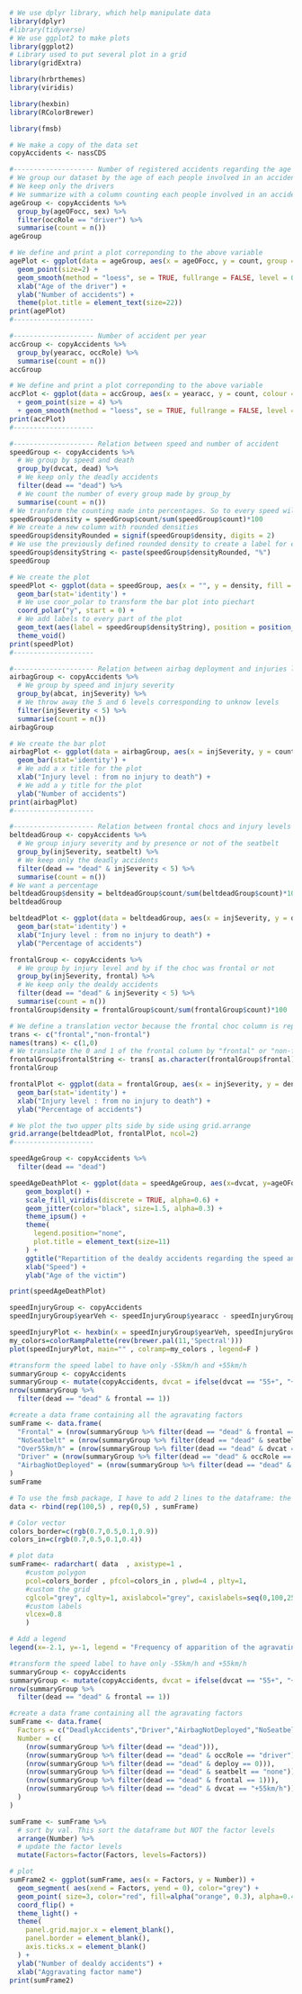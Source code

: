 ```r
# We use dplyr library, which help manipulate data
library(dplyr)
#library(tidyverse)
# We use ggplot2 to make plots
library(ggplot2)
# Library used to put several plot in a grid
library(gridExtra)

library(hrbrthemes)
library(viridis)

library(hexbin)
library(RColorBrewer)

library(fmsb)

# We make a copy of the data set
copyAccidents <- nassCDS
```

```r
#-------------------- Number of registered accidents regarding the age of drivers
# We group our dataset by the age of each people involved in an accident
# We keep only the drivers
# We summarize with a column counting each people involved in an accident depending his age
ageGroup <- copyAccidents %>%
  group_by(ageOFocc, sex) %>%
  filter(occRole == "driver") %>%
  summarise(count = n())
ageGroup

# We define and print a plot correponding to the above variable
agePlot <- ggplot(data = ageGroup, aes(x = ageOFocc, y = count, group = 1, colour = sex)) +
  geom_point(size=2) +
  geom_smooth(method = "loess", se = TRUE, fullrange = FALSE, level = 0.95) +
  xlab("Age of the driver") +
  ylab("Number of accidents") +
  theme(plot.title = element_text(size=22))
print(agePlot)
#--------------------
```

```r
#-------------------- Number of accident per year
accGroup <- copyAccidents %>%
  group_by(yearacc, occRole) %>%
  summarise(count = n())
accGroup

# We define and print a plot correponding to the above variable
accPlot <- ggplot(data = accGroup, aes(x = yearacc, y = count, colour = occRole, shape = occRole)) %>% 
  + geom_point(size = 4) %>%
  + geom_smooth(method = "loess", se = TRUE, fullrange = FALSE, level = 0.95)
print(accPlot)
#-------------------- 
```

```r
#-------------------- Relation between speed and number of accident
speedGroup <- copyAccidents %>%
  # We group by speed and death
  group_by(dvcat, dead) %>%
  # We keep only the deadly accidents
  filter(dead == "dead") %>%
  # We count the number of every group made by group_by
  summarise(count = n())
# We tranform the counting made into percentages. So to every speed will be associated the percentage of deadly accidents
speedGroup$density = speedGroup$count/sum(speedGroup$count)*100
# We create a new column with rounded densities
speedGroup$densityRounded = signif(speedGroup$density, digits = 2)
# We use the previously defined rounded density to create a label for every part of the plot and adding "%" to them
speedGroup$densityString <- paste(speedGroup$densityRounded, "%")
speedGroup

# We create the plot
speedPlot <- ggplot(data = speedGroup, aes(x = "", y = density, fill = dvcat)) + 
  geom_bar(stat='identity') +
  # We use coor_polar to transform the bar plot into piechart
  coord_polar("y", start = 0) +
  # We add labels to every part of the plot
  geom_text(aes(label = speedGroup$densityString), position = position_stack(vjust = 0.5), size = 4)
  theme_void() 
print(speedPlot)
#--------------------
```

```r
#-------------------- Relation between airbag deployment and injuries level
airbagGroup <- copyAccidents %>%
  # We group by speed and injury severity
  group_by(abcat, injSeverity) %>%
  # We throw away the 5 and 6 levels corresponding to unknow levels
  filter(injSeverity < 5) %>%
  summarise(count = n())
airbagGroup

# We create the bar plot
airbagPlot <- ggplot(data = airbagGroup, aes(x = injSeverity, y = count, fill = abcat)) + 
  geom_bar(stat='identity') +
  # We add a x title for the plot
  xlab("Injury level : from no injury to death") +
  # We add a y title for the plot
  ylab("Number of accidents")
print(airbagPlot)
#--------------------
```

```r
#-------------------- Relation between frontal chocs and injury levels
beltdeadGroup <- copyAccidents %>%
  # We group injury severity and by presence or not of the seatbelt
  group_by(injSeverity, seatbelt) %>%
  # We keep only the deadly accidents
  filter(dead == "dead" & injSeverity < 5) %>%
  summarise(count = n())
# We want a percentage
beltdeadGroup$density = beltdeadGroup$count/sum(beltdeadGroup$count)*100
beltdeadGroup

beltdeadPlot <- ggplot(data = beltdeadGroup, aes(x = injSeverity, y = density, fill = seatbelt)) + 
  geom_bar(stat='identity') +
  xlab("Injury level : from no injury to death") +
  ylab("Percentage of accidents")

frontalGroup <- copyAccidents %>%
  # We group by injury level and by if the choc was frontal or not
  group_by(injSeverity, frontal) %>%
  # We keep only the dealdy accidents
  filter(dead == "dead" & injSeverity < 5) %>%
  summarise(count = n())
frontalGroup$density = frontalGroup$count/sum(frontalGroup$count)*100

# We define a translation vector because the frontal choc column is represented by a 0 or 1 
trans <- c("frontal","non-frontal")
names(trans) <- c(1,0)
# We translate the 0 and 1 of the frontal column by "frontal" or "non-frontal" this is more convenient for the plot legend
frontalGroup$frontalString <- trans[ as.character(frontalGroup$frontal) ]
frontalGroup

frontalPlot <- ggplot(data = frontalGroup, aes(x = injSeverity, y = density, fill = frontalString)) + 
  geom_bar(stat='identity') +
  xlab("Injury level : from no injury to death") +
  ylab("Percentage of accidents")

# We plot the two upper plts side by side using grid.arrange
grid.arrange(beltdeadPlot, frontalPlot, ncol=2)
#--------------------
```

```r
speedAgeGroup <- copyAccidents %>%
  filter(dead == "dead")

speedAgeDeathPlot <- ggplot(data = speedAgeGroup, aes(x=dvcat, y=ageOFocc, fill=dvcat)) +
    geom_boxplot() +
    scale_fill_viridis(discrete = TRUE, alpha=0.6) +
    geom_jitter(color="black", size=1.5, alpha=0.3) +
    theme_ipsum() +
    theme(
      legend.position="none",
      plot.title = element_text(size=11)
    ) +
    ggtitle("Repartition of the dealdy accidents regarding the speed and age") +
    xlab("Speed") + 
    ylab("Age of the victim")

print(speedAgeDeathPlot)
```

```r
speedInjuryGroup <- copyAccidents
speedInjuryGroup$yearVeh <- speedInjuryGroup$yearacc - speedInjuryGroup$yearVeh

speedInjuryPlot <- hexbin(x = speedInjuryGroup$yearVeh, speedInjuryGroup$ageOFocc, xbins=40)
my_colors=colorRampPalette(rev(brewer.pal(11,'Spectral')))
plot(speedInjuryPlot, main="" , colramp=my_colors , legend=F )
```

```r
#transform the speed label to have only -55km/h and +55km/h
summaryGroup <- copyAccidents
summaryGroup <- mutate(copyAccidents, dvcat = ifelse(dvcat == "55+", "+55km/h", "-55km/h"))
nrow(summaryGroup %>%
  filter(dead == "dead" & frontal == 1))

#create a data frame containing all the agravating factors
sumFrame <- data.frame(
  "Frontal" = (nrow(summaryGroup %>% filter(dead == "dead" & frontal == 1))/nrow(summaryGroup %>% filter(dead == "dead"))*100),
  "NoSeatbelt" = (nrow(summaryGroup %>% filter(dead == "dead" & seatbelt == "none"))/nrow(summaryGroup %>% filter(dead == "dead"))*100),
  "Over55km/h" = (nrow(summaryGroup %>% filter(dead == "dead" & dvcat == "+55km/h"))/nrow(summaryGroup %>% filter(dead == "dead"))*100),
  "Driver" = (nrow(summaryGroup %>% filter(dead == "dead" & occRole == "driver"))/nrow(summaryGroup %>% filter(dead == "dead"))*100),
  "AirbagNotDeployed" = (nrow(summaryGroup %>% filter(dead == "dead" & deploy == 0))/nrow(summaryGroup %>% filter(dead == "dead"))*100)
)
sumFrame

# To use the fmsb package, I have to add 2 lines to the dataframe: the max and min of each variable to show on the plot!
data <- rbind(rep(100,5) , rep(0,5) , sumFrame)

# Color vector
colors_border=c(rgb(0.7,0.5,0.1,0.9))
colors_in=c(rgb(0.7,0.5,0.1,0.4))

# plot data
sumFrame<- radarchart( data  , axistype=1 , 
    #custom polygon
    pcol=colors_border , pfcol=colors_in , plwd=4 , plty=1,
    #custom the grid
    cglcol="grey", cglty=1, axislabcol="grey", caxislabels=seq(0,100,25), cglwd=0.8,
    #custom labels
    vlcex=0.8 
    )

# Add a legend
legend(x=-2.1, y=-1, legend = "Frequency of apparition of the agravating factor", bty = "n", pch=20 , col=colors_in , text.col = "black", cex=1.2, pt.cex=3)
```

```r
#transform the speed label to have only -55km/h and +55km/h
summaryGroup <- copyAccidents
summaryGroup <- mutate(copyAccidents, dvcat = ifelse(dvcat == "55+", "+55km/h", "-55km/h"))
nrow(summaryGroup %>%
  filter(dead == "dead" & frontal == 1))

#create a data frame containing all the agravating factors
sumFrame <- data.frame(
  Factors = c("DeadlyAccidents","Driver","AirbagNotDeployed","NoSeatbelt","Frontal","Over55km/h"),
  Number = c(
    (nrow(summaryGroup %>% filter(dead == "dead"))),
    (nrow(summaryGroup %>% filter(dead == "dead" & occRole == "driver"))),
    (nrow(summaryGroup %>% filter(dead == "dead" & deploy == 0))),
    (nrow(summaryGroup %>% filter(dead == "dead" & seatbelt == "none"))),
    (nrow(summaryGroup %>% filter(dead == "dead" & frontal == 1))),
    (nrow(summaryGroup %>% filter(dead == "dead" & dvcat == "+55km/h")))
  )
)

sumFrame <- sumFrame %>%
  # sort by val. This sort the dataframe but NOT the factor levels
  arrange(Number) %>%    
  # update the factor levels
  mutate(Factors=factor(Factors, levels=Factors))

# plot
sumFrame2 <- ggplot(sumFrame, aes(x = Factors, y = Number)) +
  geom_segment( aes(xend = Factors, yend = 0), color="grey") +
  geom_point( size=3, color="red", fill=alpha("orange", 0.3), alpha=0.4, shape=21, stroke=2) +
  coord_flip() +
  theme_light() +
  theme(
    panel.grid.major.x = element_blank(),
    panel.border = element_blank(),
    axis.ticks.x = element_blank()
  ) +
  ylab("Number of dealdy accidents") +
  xlab("Aggravating factor name")
print(sumFrame2)
```

